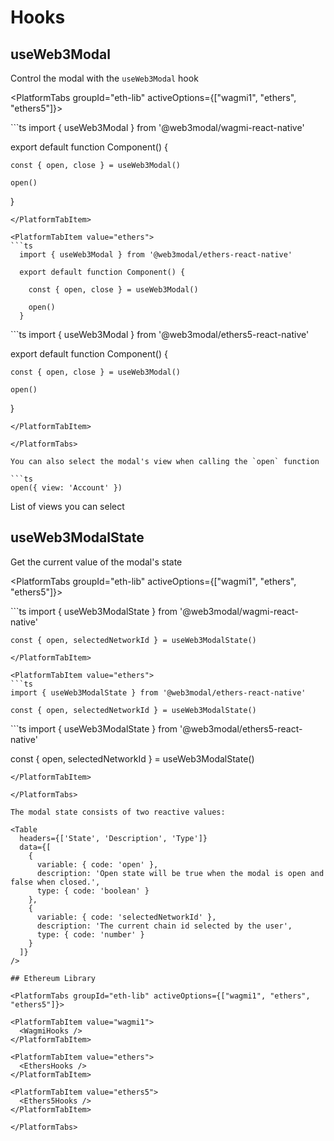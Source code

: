 

# Hooks

## useWeb3Modal

Control the modal with the `useWeb3Modal` hook

<PlatformTabs groupId="eth-lib" activeOptions={["wagmi1", "ethers", "ethers5"]}>

<PlatformTabItem value="wagmi1">
```ts
  import { useWeb3Modal } from '@web3modal/wagmi-react-native'

  export default function Component() {

    const { open, close } = useWeb3Modal()

    open()
  }
```
</PlatformTabItem>

<PlatformTabItem value="ethers">
```ts
  import { useWeb3Modal } from '@web3modal/ethers-react-native'

  export default function Component() {

    const { open, close } = useWeb3Modal()

    open()
  }
```
</PlatformTabItem>

<PlatformTabItem value="ethers5">
```ts
  import { useWeb3Modal } from '@web3modal/ethers5-react-native'

  export default function Component() {

    const { open, close } = useWeb3Modal()

    open()
  }
```
</PlatformTabItem>

</PlatformTabs>

You can also select the modal's view when calling the `open` function

```ts
open({ view: 'Account' })
```

List of views you can select

<Table
  headers={['Variable', 'Description']}
  data={[
    {
      variable: { code: 'Connect' },
      description: 'Principal view of the modal - default view when disconnected'
    },
    {
      variable: { code: 'Account' },
      description: 'User profile - default view when connected'
    },
    {
      variable: { code: 'Networks' },
      description:
        'List of available networks - you can select and target a specific network before connecting'
    },
    {
      variable: { code: 'WhatIsANetwork' },
      description: '"What is a network" onboarding view'
    },
    {
      variable: { code: 'WhatIsAWallet' },
      description: '"What is a wallet" onboarding view'
    }
  ]}
/>

## useWeb3ModalState

Get the current value of the modal's state

<PlatformTabs groupId="eth-lib" activeOptions={["wagmi1", "ethers", "ethers5"]}>

<PlatformTabItem value="wagmi1">
  ```ts
    import { useWeb3ModalState } from '@web3modal/wagmi-react-native'

    const { open, selectedNetworkId } = useWeb3ModalState()
  ```
</PlatformTabItem>

<PlatformTabItem value="ethers">
```ts
  import { useWeb3ModalState } from '@web3modal/ethers-react-native'

  const { open, selectedNetworkId } = useWeb3ModalState()
```
</PlatformTabItem>

<PlatformTabItem value="ethers5">
```ts
  import { useWeb3ModalState } from '@web3modal/ethers5-react-native'

  const { open, selectedNetworkId } = useWeb3ModalState()
```
</PlatformTabItem>

</PlatformTabs>

The modal state consists of two reactive values:

<Table
  headers={['State', 'Description', 'Type']}
  data={[
    {
      variable: { code: 'open' },
      description: 'Open state will be true when the modal is open and false when closed.',
      type: { code: 'boolean' }
    },
    {
      variable: { code: 'selectedNetworkId' },
      description: 'The current chain id selected by the user',
      type: { code: 'number' }
    }
  ]}
/>

## Ethereum Library

<PlatformTabs groupId="eth-lib" activeOptions={["wagmi1", "ethers", "ethers5"]}>

<PlatformTabItem value="wagmi1">
  <WagmiHooks />
</PlatformTabItem>

<PlatformTabItem value="ethers">
  <EthersHooks />
</PlatformTabItem>

<PlatformTabItem value="ethers5">
  <Ethers5Hooks />
</PlatformTabItem>

</PlatformTabs>
